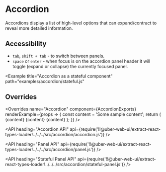 <!--
Copyright (c) 2018 Uber Technologies, Inc.

This source code is licensed under the MIT license found in the
LICENSE file in the root directory of this source tree.
-->




# Accordion

Accordions display a list of high-level options that can expand/contract to reveal more detailed information.

## Accessibility

- `tab`, `shift + tab` - to switch between panels.
- `space` or `enter` - when focus is on the accordion panel header it will toggle (expand or
  collapse) the currently focused panel.

<Example title="Accordion basic usage" path="examples/accordion/basic.js">
  <BasicAccordion />
</Example>

<Example
  title="Accordion as a stateful component"
  path="examples/accordion/stateful.js"
>
  <StatefulAccordion />
</Example>

## Overrides

<Overrides
  name="Accordion"
  component={AccordionExports}
  renderExample={props => {
    const content = 'Some sample content';
    return (
      <Accordion overrides={props.overrides}>
        <Panel overrides={props.overrides} title="Accordion panel 1">
          {content}
        </Panel>
        <Panel overrides={props.overrides} title="Accordion panel 2">
          {content}
        </Panel>
        <Panel overrides={props.overrides} title="Accordion panel 3">
          {content}
        </Panel>
      </Accordion>
    );
  }}
/>

<API
  heading="Accordion API"
  api={require('!!@uber-web-ui/extract-react-types-loader!../../../src/accordion/accordion.js')}
/>

<API
  heading="Panel API"
  api={require('!!@uber-web-ui/extract-react-types-loader!../../../src/accordion/panel.js')}
/>

<API
  heading="Stateful Panel API"
  api={require('!!@uber-web-ui/extract-react-types-loader!../../../src/accordion/stateful-panel.js')}
/>
